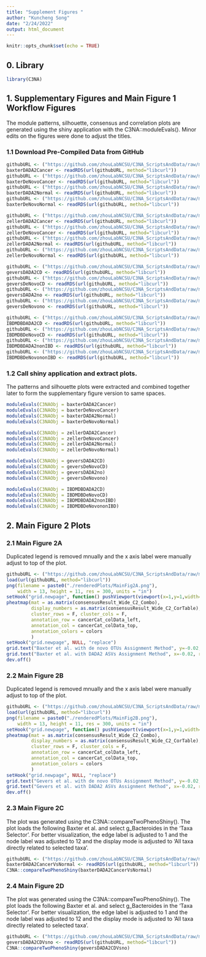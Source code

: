 ```yaml
---
title: "Supplement Figures "
author: "Kuncheng Song"
date: "2/24/2022"
output: html_document
---
```


```r
knitr::opts_chunk$set(echo = TRUE)
```

## 0. Library
```r
library(C3NA)
```

## 1. Supplementary Figures and Main Figure 1 Workflow Figures
The module patterns, silhouette, consensus and correlation plots are generated using the shiny application with the C3NA::moduleEvals(). Minor edits on the figures were done to adjust the titles. 

### 1.1 Download Pre-Compiled Data from GitHub
```r
githubURL <- ("https://github.com/zhouLabNCSU/C3NA_ScriptsAndData/raw/main/moduleEvalsData/Baxter_DADA2_Cancer.rds")
baxterDADA2Cancer <- readRDS(url(githubURL, method="libcurl"))
githubURL <- ("https://github.com/zhouLabNCSU/C3NA_ScriptsAndData/raw/main/moduleEvalsData/Baxter_deNovo_Cancer.rds")
baxterDeNovoCancer <- readRDS(url(githubURL, method="libcurl"))
githubURL <- ("https://github.com/zhouLabNCSU/C3NA_ScriptsAndData/raw/main/moduleEvalsData/Baxter_DADA2_Normal.rds")
baxterDADA2Normal <- readRDS(url(githubURL, method="libcurl"))
githubURL <- ("https://github.com/zhouLabNCSU/C3NA_ScriptsAndData/raw/main/moduleEvalsData/Baxter_deNovo_Normal.rds")
baxterDeNovoNormal <- readRDS(url(githubURL, method="libcurl"))

githubURL <- ("https://github.com/zhouLabNCSU/C3NA_ScriptsAndData/raw/main/moduleEvalsData/Zeller_DADA2_Cancer.rds")
zellerDADA2Cancer <- readRDS(url(githubURL, method="libcurl"))
githubURL <- ("https://github.com/zhouLabNCSU/C3NA_ScriptsAndData/raw/main/moduleEvalsData/Zeller_deNovo_Cancer.rds")
zellerDeNovoCancer <- readRDS(url(githubURL, method="libcurl"))
githubURL <- ("https://github.com/zhouLabNCSU/C3NA_ScriptsAndData/raw/main/moduleEvalsData/Zeller_DADA2_Normal.rds")
zellerDADA2Normal <- readRDS(url(githubURL, method="libcurl"))
githubURL <- ("https://github.com/zhouLabNCSU/C3NA_ScriptsAndData/raw/main/moduleEvalsData/Zeller_deNovo_Normal.rds")
zellerDeNovoNormal <- readRDS(url(githubURL, method="libcurl"))

githubURL <- ("https://github.com/zhouLabNCSU/C3NA_ScriptsAndData/raw/main/moduleEvalsData/Gevers_DADA2_CD.rds")
geversDADA2CD <- readRDS(url(githubURL, method="libcurl"))
githubURL <- ("https://github.com/zhouLabNCSU/C3NA_ScriptsAndData/raw/main/moduleEvalsData/Gevers_deNovo_CD.rds")
geversDeNovoCD <- readRDS(url(githubURL, method="libcurl"))
githubURL <- ("https://github.com/zhouLabNCSU/C3NA_ScriptsAndData/raw/main/moduleEvalsData/Gevers_DADA2_no.rds")
geversDADA2no <- readRDS(url(githubURL, method="libcurl"))
githubURL <- ("https://github.com/zhouLabNCSU/C3NA_ScriptsAndData/raw/main/moduleEvalsData/Gevers_deNovo_no.rds")
geversDeNovono <- readRDS(url(githubURL, method="libcurl"))

githubURL <- ("https://github.com/zhouLabNCSU/C3NA_ScriptsAndData/raw/main/moduleEvalsData/IBDMDB_DADA2_CD.rds")
IBDMDBDADA2CD <- readRDS(url(githubURL, method="libcurl"))
githubURL <- ("https://github.com/zhouLabNCSU/C3NA_ScriptsAndData/raw/main/moduleEvalsData/IBDMDB_deNovo_CD.rds")
IBDMDBDeNovoCD <- readRDS(url(githubURL, method="libcurl"))
githubURL <- ("https://github.com/zhouLabNCSU/C3NA_ScriptsAndData/raw/main/moduleEvalsData/IBDMDB_DADA2_nonIBD.rds")
IBDMDBDADA2nonIBD <- readRDS(url(githubURL, method="libcurl"))
githubURL <- ("https://github.com/zhouLabNCSU/C3NA_ScriptsAndData/raw/main/moduleEvalsData/IBDMDB_deNovo_nonIBD.rds")
IBDMDBDeNovononIBD <- readRDS(url(githubURL, method="libcurl"))
```

### 1.2 Call shiny application and extract plots. 
The patterns and silhouette plots were extracted and combined together later to form the supplementary figure version to same spaces.
```r
moduleEvals(C3NAObj = baxterDADA2Cancer)
moduleEvals(C3NAObj = baxterDeNovoCancer)
moduleEvals(C3NAObj = baxterDADA2Normal)
moduleEvals(C3NAObj = baxterDeNovoNormal)

moduleEvals(C3NAObj = zellerDADA2Cancer)
moduleEvals(C3NAObj = zellerDeNovoCancer)
moduleEvals(C3NAObj = zellerDADA2Normal)
moduleEvals(C3NAObj = zellerDeNovoNormal)

moduleEvals(C3NAObj = geversDADA2CD)
moduleEvals(C3NAObj = geversDeNovoCD)
moduleEvals(C3NAObj = geversDADA2no)
moduleEvals(C3NAObj = geversDeNovono)

moduleEvals(C3NAObj = IBDMDBDADA2CD)
moduleEvals(C3NAObj = IBDMDBDeNovoCD)
moduleEvals(C3NAObj = IBDMDBDADA2nonIBD)
moduleEvals(C3NAObj = IBDMDBDeNovononIBD)
```

## 2. Main Figure 2 Plots
### 2.1 Main Figure 2A
Duplicated legend is removed mnually and the x axis label were manually adjust to top of the plot. 
```r
githubURL <- ("https://github.com/zhouLabNCSU/C3NA_ScriptsAndData/raw/main/SupplementaryPlotData/MainF2A.rdata")
load(url(githubURL, method="libcurl"))
png(filename = paste0("./renderedPlots/MainFig2A.png"),
    width = 13, height = 11, res = 300, units = "in")
setHook("grid.newpage", function() pushViewport(viewport(x=1,y=1,width=0.9, height=0.9, name="vp", just=c("right","top"))), action="prepend")
pheatmap(mat = as.matrix(consensusResult_Wide_C2_Combo), 
         display_numbers = as.matrix(consensusResult_Wide_C2_CorTable),
         cluster_rows = F, cluster_cols = F, 
         annotation_row = cancerCat_colData_left,
         annotation_col = cancerCat_colData_top,
         annotation_colors = colors
         )
setHook("grid.newpage", NULL, "replace")
grid.text("Baxter et al. with de novo OTUs Assignment Method", y=-0.02, gp=gpar(fontsize=12))
grid.text("Baxter et al. with DADA2 ASVs Assignment Method", x=-0.02, rot=90, gp=gpar(fontsize=12))
dev.off()
```

### 2.2 Main Figure 2B
Duplicated legend is removed mnually and the x axis label were manually adjust to top of the plot. 
```r
githubURL <- ("https://github.com/zhouLabNCSU/C3NA_ScriptsAndData/raw/main/SupplementaryPlotData/MainF2B.rdata")
load(url(githubURL, method="libcurl"))
png(filename = paste0("./renderedPlots/MainFig2B.png"),
    width = 13, height = 11, res = 300, units = "in")
setHook("grid.newpage", function() pushViewport(viewport(x=1,y=1,width=0.9, height=0.9, name="vp", just=c("right","top"))), action="prepend")
pheatmap(mat = as.matrix(consensusResult_Wide_C2_Combo), 
         display_numbers = as.matrix(consensusResult_Wide_C2_CorTable),
         cluster_rows = F, cluster_cols = F, 
         annotation_row = cancerCat_colData_left,
         annotation_col = cancerCat_colData_top,
         annotation_colors = colors
         )
setHook("grid.newpage", NULL, "replace")
grid.text("Gevers et al. with de novo OTUs Assignment Method", y=-0.02, gp=gpar(fontsize=12))
grid.text("Gevers et al. with DADA2 ASVs Assignment Method", x=-0.02, rot=90, gp=gpar(fontsize=12))
dev.off()
```

### 2.3 Main Figure 2C
The plot was generated using the C3NA::compareTwoPhenoShiny(). The plot loads the following Baxter et al. and select g_Bacteroides in the 'Taxa Selector'. For better visualization, the edge label is adjusted to 1 and the node label was adjusted to 12 and the display mode is adjusted to 'All taxa directly related to selected taxa'. 
```r
githubURL <- ("https://github.com/zhouLabNCSU/C3NA_ScriptsAndData/raw/main/moduleEvalsData/Baxter_DADA2_CancerVsNormal.rds")
baxterDADA2CancerVsNormal <- readRDS(url(githubURL, method="libcurl"))
C3NA::compareTwoPhenoShiny(baxterDADA2CancerVsNormal)
```

### 2.4 Main Figure 2D
The plot was generated using the C3NA::compareTwoPhenoShiny(). The plot loads the following Baxter et al. and select g_Bacteroides in the 'Taxa Selector'.  For better visualization, the edge label is adjusted to 1 and the node label was adjusted to 12 and the display mode is adjusted to 'All taxa directly related to selected taxa'. 
```r
githubURL <- ("https://github.com/zhouLabNCSU/C3NA_ScriptsAndData/raw/main/moduleEvalsData/Gevers_DADA2_CDVsno.rds")
geversDADA2CDVsno <- readRDS(url(githubURL, method="libcurl"))
C3NA::compareTwoPhenoShiny(geversDADA2CDVsno)
```












